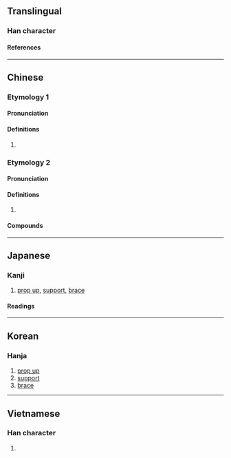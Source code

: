 {{character info/new}}
==Translingual==

===Han character===
{{Han char|rn=92|rad=牙|as=08|sn=12|four=90240|canj=FBRMH|ids=⿱⿱龸口牙}}

====References====
{{Han ref|kx=0695.100|dkj=19919|dj=1108.120|hdz=21420.090|uh=725A}}

----

==Chinese==
{{zh-forms}}

===Etymology 1===

====Pronunciation====
{{zh-pron
|m=chèng
|c=caang3
|mc=y
|oc=y
|cat=n
}}

====Definitions====
{{zh-hanzi}}

# {{rfdef|zh}}

===Etymology 2===

====Pronunciation====
{{zh-pron
|m=chēng
|c=caang1
|cat=n
}}

====Definitions====
{{zh-hanzi}}

# {{lb|zh|literary}} {{zh-alt-form|撐|to [[support]]; to [[sustain]]}}

====Compounds====
{{zh-der|牚距|牚拒}}

----

==Japanese==

===Kanji===
{{ja-kanji|grade=|rs=牙08}}

# [[prop up]], [[support]], [[brace]]

====Readings====
{{ja-readings
|on=とう, ちょう
|kun=はしら
}}

----

==Korean==

===Hanja===
{{ko-hanja|탱}}

# [[prop up]]
# [[support]]
# [[brace]]

----

==Vietnamese==

===Han character===
{{vi-readings|rs=牙08|reading=sanh}}

# {{rfdef|vi|sort=牙08}}

{{cln|vi|Han tu}}